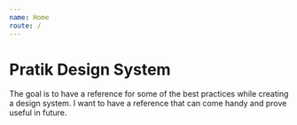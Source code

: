 ```yaml
---
name: Home
route: /
---
```


# Pratik Design System

The goal is to have a reference for some of the best practices while creating a design system. I want to have a reference that can come handy and prove useful in future.
